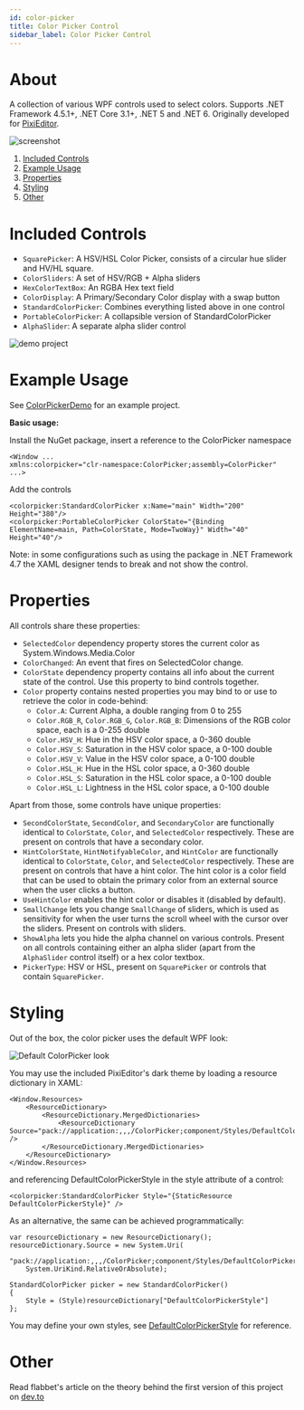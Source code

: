 ```yaml
---
id: color-picker
title: Color Picker Control
sidebar_label: Color Picker Control
---
```

# About

A collection of various WPF controls used to select colors. 
Supports .NET Framework 4.5.1+, .NET Core 3.1+, .NET 5 and .NET 6. 
Originally developed for [PixiEditor](https://github.com/PixiEditor/PixiEditor).

![screenshot](https://i.imgur.com/4ysN4Fe.png)

1. [Included Controls](#controls)
1. [Example Usage](#example)
1. [Properties](#properties)
1. [Styling](#styling)
1. [Other](#other)

# Included Controls<a name="controls"/>

- `SquarePicker`: A HSV/HSL Color Picker, consists of a circular hue slider and HV/HL square.
- `ColorSliders`: A set of HSV/RGB + Alpha sliders
- `HexColorTextBox`: An RGBA Hex text field
- `ColorDisplay`: A Primary/Secondary Color display with a swap button
- `StandardColorPicker`: Combines everything listed above in one control
- `PortableColorPicker`: A collapsible version of StandardColorPicker
- `AlphaSlider`: A separate alpha slider control

![demo project](https://i.imgur.com/wZkkykY.png)
# Example Usage<a name="example"/>

See [ColorPickerDemo](https://github.com/PixiEditor/ColorPicker/tree/master/ColorPickerDemo) for an example project.

**Basic usage:**

Install the NuGet package, insert a reference to the ColorPicker namespace
```
<Window ...
xmlns:colorpicker="clr-namespace:ColorPicker;assembly=ColorPicker"
...>
```
Add the controls
```
<colorpicker:StandardColorPicker x:Name="main" Width="200" Height="380"/>
<colorpicker:PortableColorPicker ColorState="{Binding ElementName=main, Path=ColorState, Mode=TwoWay}" Width="40" Height="40"/>
```
Note: in some configurations such as using the package in .NET Framework 4.7 the XAML designer tends to break and not show the control.

# Properties<a name="properties"/>

All controls share these properties:

- `SelectedColor` dependency property stores the current color as System.Windows.Media.Color
- `ColorChanged`: An event that fires on SelectedColor change.
- `ColorState` dependency property contains all info about the current state of the control. Use this property to bind controls together.
- `Color` property contains nested properties you may bind to or use to retrieve the color in code-behind:
    - `Color.A`: Current Alpha, a double ranging from 0 to 255
    - `Color.RGB_R`, `Color.RGB_G`, `Color.RGB_B`: Dimensions of the RGB color space, each is a 0-255 double
    - `Color.HSV_H`: Hue in the HSV color space, a 0-360 double 
    - `Color.HSV_S`: Saturation in the HSV color space, a 0-100 double
    - `Color.HSV_V`: Value in the HSV color space, a 0-100 double
    - `Color.HSL_H`: Hue in the HSL color space, a 0-360 double 
    - `Color.HSL_S`: Saturation in the HSL color space, a 0-100 double
    - `Color.HSL_L`: Lightness in the HSL color space, a 0-100 double


Apart from those, some controls have unique properties:

- `SecondColorState`, `SecondColor`, and `SecondaryColor` are functionally identical to `ColorState`, `Color`, and `SelectedColor` respectively. 
These are present on controls that have a secondary color.
- `HintColorState`, `HintNotifyableColor`, and `HintColor` are functionally identical to `ColorState`, `Color`, and `SelectedColor` respectively. 
These are present on controls that have a hint color. The hint color is a color field that can be used to obtain the primary color from an external source when the user clicks a button.
- `UseHintColor` enables the hint color or disables it (disabled by default).
- `SmallChange` lets you change `SmallChange` of sliders, which is used as sensitivity for when the user
turns the scroll wheel with the cursor over the sliders. Present on controls with sliders.
- `ShowAlpha` lets you hide the alpha channel on various controls. 
Present on all controls containing either an alpha slider (apart from the `AlphaSlider` control itself) or a hex color textbox.
- `PickerType`: HSV or HSL, present on `SquarePicker` or controls that contain `SquarePicker`.

# Styling<a name="styling"/>

Out of the box, the color picker uses the default WPF look:

![Default ColorPicker look](https://i.imgur.com/AyweTmS.png)

You may use the included PixiEditor's dark theme by loading a resource dictionary in XAML:
```
<Window.Resources>
    <ResourceDictionary>
        <ResourceDictionary.MergedDictionaries>
            <ResourceDictionary Source="pack://application:,,,/ColorPicker;component/Styles/DefaultColorPickerStyle.xaml" />
        </ResourceDictionary.MergedDictionaries>
    </ResourceDictionary>
</Window.Resources>
```
and referencing DefaultColorPickerStyle in the style attribute of a control:
```
<colorpicker:StandardColorPicker Style="{StaticResource DefaultColorPickerStyle}" />
```

As an alternative, the same can be achieved programmatically:
```
var resourceDictionary = new ResourceDictionary();
resourceDictionary.Source = new System.Uri(
    "pack://application:,,,/ColorPicker;component/Styles/DefaultColorPickerStyle.xaml",
    System.UriKind.RelativeOrAbsolute);

StandardColorPicker picker = new StandardColorPicker()
{
    Style = (Style)resourceDictionary["DefaultColorPickerStyle"]
};
```

You may define your own styles, see 
[DefaultColorPickerStyle](https://github.com/PixiEditor/ColorPicker/blob/master/src/ColorPicker/Styles/DefaultColorPickerStyle.xaml) 
for reference.

# Other<a name="other"/>

Read flabbet's article on the theory behind the first version of this project on [dev.to](https://dev.to/flabbet/how-does-color-pickers-work-1275)